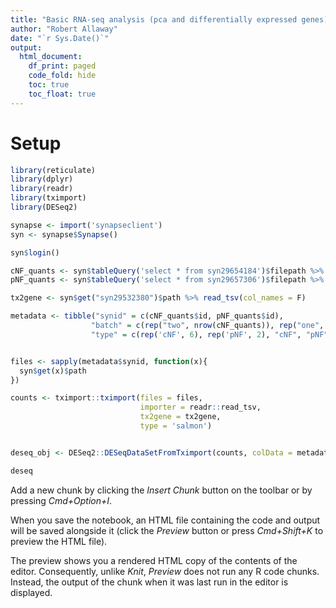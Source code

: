 ```yaml
---
title: "Basic RNA-seq analysis (pca and differentially expressed genes)"
author: "Robert Allaway"
date: "`r Sys.Date()`"
output:
  html_document:
    df_print: paged
    code_fold: hide
    toc: true
    toc_float: true
---
```


# Setup 
```r
library(reticulate)
library(dplyr)
library(readr)
library(tximport)
library(DESeq2)

synapse <- import('synapseclient')
syn <- synapse$Synapse()

syn$login()

cNF_quants <- syn$tableQuery('select * from syn29654184')$filepath %>% read_csv 
pNF_quants <- syn$tableQuery('select * from syn29657306')$filepath %>% read_csv

tx2gene <- syn$get("syn29532380")$path %>% read_tsv(col_names = F)

metadata <- tibble("synid" = c(cNF_quants$id, pNF_quants$id), 
                  "batch" = c(rep("two", nrow(cNF_quants)), rep("one", nrow(pNF_quants))),
                  "type" = c(rep('cNF', 6), rep('pNF', 2), "cNF", "pNF", rep('cNF', 7), rep('pNF', 9)))


files <- sapply(metadata$synid, function(x){
  syn$get(x)$path
})

counts <- tximport::tximport(files = files, 
                             importer = readr::read_tsv,
                             tx2gene = tx2gene,
                             type = 'salmon')


deseq_obj <- DESeq2::DESeqDataSetFromTximport(counts, colData = metadata, design = ~ type)

deseq 
```


Add a new chunk by clicking the *Insert Chunk* button on the toolbar or by pressing *Cmd+Option+I*.

When you save the notebook, an HTML file containing the code and output will be saved alongside it (click the *Preview* button or press *Cmd+Shift+K* to preview the HTML file). 

The preview shows you a rendered HTML copy of the contents of the editor. Consequently, unlike *Knit*, *Preview* does not run any R code chunks. Instead, the output of the chunk when it was last run in the editor is displayed.

